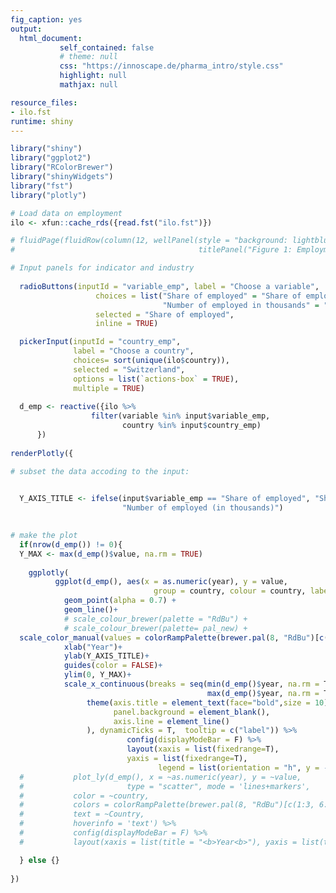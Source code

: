 ```yaml
---
fig_caption: yes
output:
  html_document:
           self_contained: false
           # theme: null
           css: "https://innoscape.de/pharma_intro/style.css"
           highlight: null
           mathjax: null

resource_files:
- ilo.fst 
runtime: shiny
---
```


```r
library("shiny")
library("ggplot2")
library("RColorBrewer")
library("shinyWidgets")
library("fst")
library("plotly")
```

```r
# Load data on employment 
ilo <- xfun::cache_rds({read.fst("ilo.fst")})
```


```r
# fluidPage(fluidRow(column(12, wellPanel(style = "background: lightblue50",
#                                         titlePanel("Figure 1: Employment\n"), 

# Input panels for indicator and industry
 
  radioButtons(inputId = "variable_emp", label = "Choose a variable",
                   choices = list("Share of employed" = "Share of employed",
                                  "Number of employed in thousands" = "Number of employed in thousands"),
                   selected = "Share of employed",
                   inline = TRUE)

  pickerInput(inputId = "country_emp",
              label = "Choose a country", 
              choices= sort(unique(ilo$country)),
              selected = "Switzerland",
              options = list(`actions-box` = TRUE),
              multiple = TRUE)
  
  d_emp <- reactive({ilo %>%
                  filter(variable %in% input$variable_emp,
                         country %in% input$country_emp)
      })
  
renderPlotly({

# subset the data accoding to the input:

  
  Y_AXIS_TITLE <- ifelse(input$variable_emp == "Share of employed", "Share of employed (in %)",
                         "Number of employed (in thousands)") 
  

# make the plot
  if(nrow(d_emp()) != 0){
  Y_MAX <- max(d_emp()$value, na.rm = TRUE) 
    
    ggplotly(
          ggplot(d_emp(), aes(x = as.numeric(year), y = value,
                                group = country, colour = country, label = Country)) +
            geom_point(alpha = 0.7) +
            geom_line()+
            # scale_colour_brewer(palette = "RdBu") +
            # scale_colour_brewer(palette= pal_new) +
  scale_color_manual(values = colorRampPalette(brewer.pal(8, "RdBu")[c(1:3, 6:8)])(length(unique(d_emp()$country)))) +
            xlab("Year")+
            ylab(Y_AXIS_TITLE)+
            guides(color = FALSE)+
            ylim(0, Y_MAX)+
            scale_x_continuous(breaks = seq(min(d_emp()$year, na.rm = T),
                                            max(d_emp()$year, na.rm = T), by = 5)) +
                 theme(axis.title = element_text(face="bold",size = 10),
                       panel.background = element_blank(),
                       axis.line = element_line()
                 ), dynamicTicks = T,  tooltip = c("label")) %>%
                          config(displayModeBar = F) %>%
                          layout(xaxis = list(fixedrange=T),
                          yaxis = list(fixedrange=T),
                                 legend = list(orientation = "h", y = -0.25))
  #           plot_ly(d_emp(), x = ~as.numeric(year), y = ~value,
  #                       type = "scatter", mode = 'lines+markers',
  #           color = ~country,
  #           colors = colorRampPalette(brewer.pal(8, "RdBu")[c(1:3, 6:8)])(length(unique(d_emp()$country))),
  #           text = ~Country,
  #           hoverinfo = 'text') %>%
  #           config(displayModeBar = F) %>%
  #           layout(xaxis = list(title = "<b>Year<b>"), yaxis = list(title = paste0("<b>", Y_AXIS_TITLE, "<b>")), legend = list(x = 0, y = 100, orientation = 'h'))

  } else {}
    
})
  

```
